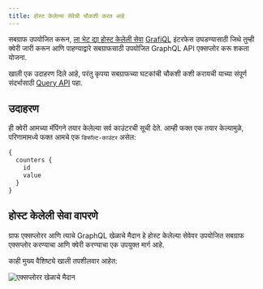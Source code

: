```yaml
---
title: होस्ट केलेल्या सेवेची चौकशी करत आहे
---
```


सबग्राफ उपयोजित करून, [ ला भेट द्या होस्ट केलेली सेवा](https://thegraph.com/hosted-service/) [GrafiQL](https://github.com/graphql/graphiql) इंटरफेस उघडण्यासाठी जिथे तुम्ही क्वेरी जारी करून आणि पाहण्याद्वारे सबग्राफसाठी उपयोजित GraphQL API एक्सप्लोर करू शकता योजना.

खाली एक उदाहरण दिले आहे, परंतु कृपया सबग्राफच्या घटकांची चौकशी कशी करायची याच्या संपूर्ण संदर्भासाठी [Query API](/querying/graphql-api) पहा.

## उदाहरण

ही क्वेरी आमच्या मॅपिंगने तयार केलेल्या सर्व काउंटरची सूची देते. आम्ही फक्त एक तयार केल्यामुळे, परिणामामध्ये फक्त आमचे एक `डिफॉल्ट-काउंटर` असेल:

```graphql
{
  counters {
    id
    value
  }
}
```

## होस्ट केलेली सेवा वापरणे

ग्राफ एक्सप्लोरर आणि त्याचे GraphQL खेळाचे मैदान हे होस्ट केलेल्या सेवेवर उपयोजित सबग्राफ एक्सप्लोर करण्याचा आणि क्वेरी करण्याचा एक उपयुक्त मार्ग आहे.

काही मुख्य वैशिष्ट्ये खाली तपशीलवार आहेत:

![एक्सप्लोरर खेळाचे मैदान](/img/explorer-playground.png)

